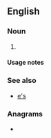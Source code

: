 {{also|Appendix:Variations of "es"}}
==English==

===Noun===
{{head|en|noun form}}

# {{plural of|E|lang=en}}

====Usage notes====
{{U:en:plurals of letters}}

===See also===
* [[e's]]

===Anagrams===
* {{anagrams|en|a=es|-se|SE|Se.|se|se.}}